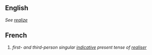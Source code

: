 ==English==
''See [[realize]]''

==French==
# ''first- and third-person singular [[indicative]] present tense of [[realiser]]''
